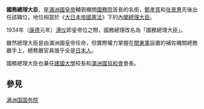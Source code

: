 '''國務總理大臣'''，是[[滿洲國|滿洲國]][[滿洲國皇帝|皇帝]]輔弼機關[[滿洲國國務院|國務院]]首長的名銜，[[鄭孝胥|鄭孝胥]]和[[张景惠|张景惠]]先後出任該職位。地位相當於《[[大日本帝國憲法|大日本帝國憲法]]》下的[[日本內閣總理大臣|內閣總理大臣]]。

1934年（[[康德|康德]]元年）[[溥仪|溥仪]]即皇帝位之際，國務總理改名為「國務總理大臣」。

雖然總理大臣是由滿洲國皇帝任命，但實際權力掌握在[[關東軍|關東軍]]設置的補佐機關總務廳手上，總務廳官員幾乎全是[[日本人|日本人]]。

國務總理大臣也兼任[[建國大學_(滿洲國)|建國大學]]校長和[[滿洲國協和會|滿洲國協和會]]會長。

== 參見 ==
{{滿洲國政府機構}}
[[Category:满洲国国务院|]]